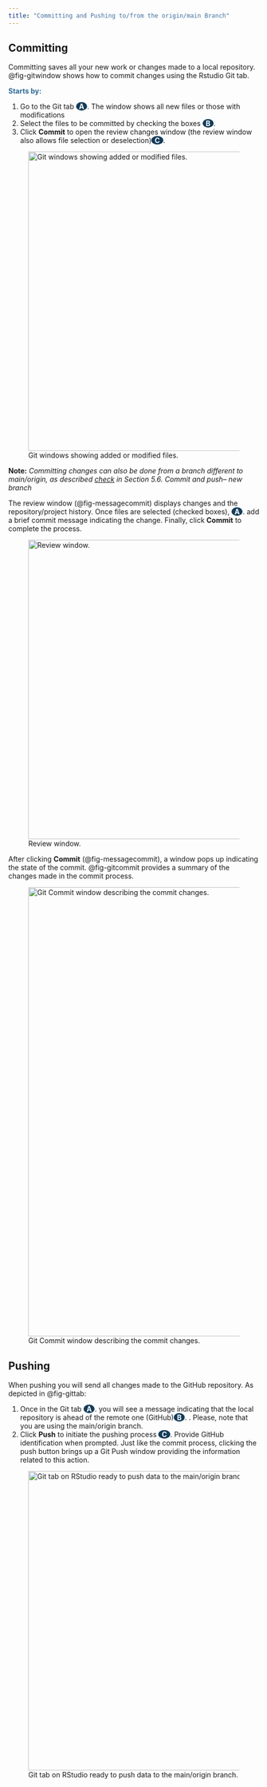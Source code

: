 ```yaml
---
title: "Committing and Pushing to/from the origin/main Branch"
---
```


## Committing


Committing saves all your new work or changes made to a local repository. @fig-gitwindow shows how to commit changes using the Rstudio Git tab.

[Starts by:]{style="color: #2E6B96; font-weight: bold;"}

  1. Go to the Git tab [[-]{style="color: #143D59"}A[-]{style="color: #143D59"}]{style="color: white; font-weight: bold; background-color: #143D59; border-radius: 50%;"}. The window shows all new files or those with modifications
  2. Select the files to be committed by checking the boxes [[-]{style="color: #143D59"}B[-]{style="color: #143D59"}]{style="color: white; font-weight: bold; background-color: #143D59; border-radius: 50%;"}.
  3. Click **Commit** to open the review changes window (the review window also allows file selection or deselection)[[-]{style="color: #143D59"}C[-]{style="color: #143D59"}]{style="color: white; font-weight: bold; background-color: #143D59; border-radius: 50%;"}.


![Git windows showing added or modified files.](images/gitwindow.svg){#fig-gitwindow .absolute top=160 left=380 width="600"}

__Note:__ _Committing changes can also be done from a branch different to main/origin, as described [check](clon_git.qmd) in Section 5.6. Commit and push– new branch_

The review window (@fig-messagecommit) displays changes and the repository/project history. Once files are selected (checked boxes), [[-]{style="color: #143D59"}A[-]{style="color: #143D59"}]{style="color: white; font-weight: bold; background-color: #143D59; border-radius: 50%;"}. add a brief commit message indicating the change. Finally, click **Commit** to complete the process.


![Review window.](images/messagecommit.svg){#fig-messagecommit .absolute top=160 left=380 width="600"}

After clicking **Commit** (@fig-messagecommit), a window pops up indicating the state of the commit. @fig-gitcommit provides a summary of the changes made in the commit process. 

![Git Commit window describing the commit changes.](images/gitcommit.svg){#fig-gitcommit .absolute top=160px left=500px width=900px}

## Pushing

When pushing you will send all changes made to the GitHub repository. As depicted in @fig-gittab:

 1.   Once in the Git tab [[-]{style="color: #143D59"}A[-]{style="color: #143D59"}]{style="color: white; font-weight: bold; background-color: #143D59; border-radius: 50%;"}.
 you will see a message indicating that the local repository is ahead of the remote one (GitHub)[[-]{style="color: #143D59"}B[-]{style="color: #143D59"}]{style="color: white; font-weight: bold; background-color: #143D59; border-radius: 50%;"}.
. Please, note that you are using the main/origin branch. 
 2.   Click **Push** to initiate the pushing process [[-]{style="color: #143D59"}C[-]{style="color: #143D59"}]{style="color: white; font-weight: bold; background-color: #143D59; border-radius: 50%;"}. Provide GitHub identification when prompted. Just like the commit process, clicking the push button brings up a Git Push window providing the information related to this action.

![Git tab on RStudio ready to push data to the main/origin branch.](images/gittab.svg){#fig-gittab .absolute top=160 left=380 width="600"}
